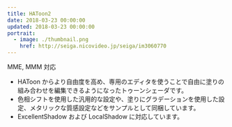 ```yaml
---
title: HAToon2
date: 2018-03-23 00:00:00
updated: 2018-03-23 00:00:00
portrait:
  - image: ./thumbnail.png
    href: http://seiga.nicovideo.jp/seiga/im3060770
---
```



<DownloadLink path="mme-effects/HAToon2/HAToon2_r14.zip" />
<FaInline type="fas" icon="check" /> MME, MMM 対応

- HAToon からより自由度を高め、専用のエディタを使うことで自由に塗りの組み合わせを編集できるようになったトゥーンシェーダです。
- 色相シフトを使用した汎用的な設定や、塗りにグラデーションを使用した設定、メタリックな質感設定などをサンプルとして同梱しています。
- ExcellentShadow および LocalShadow に対応しています。
